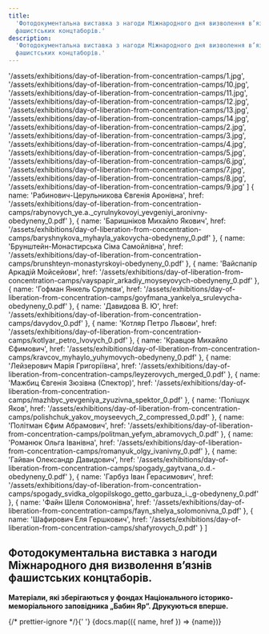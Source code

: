 ```yaml
---
title:
  'Фотодокументальна виставка з нагоди Міжнародного дня визволення в’язнів
  фашистських концтаборів.'
description:
  'Фотодокументальна виставка з нагоди Міжнародного дня визволення в’язнів
  фашистських концтаборів.'
---
```


  '/assets/exhibitions/day-of-liberation-from-concentration-camps/1.jpg',
  '/assets/exhibitions/day-of-liberation-from-concentration-camps/10.jpg',
  '/assets/exhibitions/day-of-liberation-from-concentration-camps/11.jpg',
  '/assets/exhibitions/day-of-liberation-from-concentration-camps/12.jpg',
  '/assets/exhibitions/day-of-liberation-from-concentration-camps/13.jpg',
  '/assets/exhibitions/day-of-liberation-from-concentration-camps/14.jpg',
  '/assets/exhibitions/day-of-liberation-from-concentration-camps/2.jpg',
  '/assets/exhibitions/day-of-liberation-from-concentration-camps/3.jpg',
  '/assets/exhibitions/day-of-liberation-from-concentration-camps/4.jpg',
  '/assets/exhibitions/day-of-liberation-from-concentration-camps/5.jpg',
  '/assets/exhibitions/day-of-liberation-from-concentration-camps/6.jpg',
  '/assets/exhibitions/day-of-liberation-from-concentration-camps/7.jpg',
  '/assets/exhibitions/day-of-liberation-from-concentration-camps/8.jpg',
  '/assets/exhibitions/day-of-liberation-from-concentration-camps/9.jpg'
]
  {
    name: 'Рабинович-Церульникова Євгенія Аронівна',
    href: '/assets/exhibitions/day-of-liberation-from-concentration-camps/rabynovych_ye.a._cyrulnykovoyi_yevgeniyi_aronivny-obedyneny_0.pdf'
  },
  {
    name: 'Баришніков Михайло Якович',
    href: '/assets/exhibitions/day-of-liberation-from-concentration-camps/baryshnykova_myhayla_yakovycha-obedyneny_0.pdf'
  },
  {
    name: 'Брунштейн-Монастирська Сіма Самойлівна',
    href: '/assets/exhibitions/day-of-liberation-from-concentration-camps/brunshteyn-monastyrskoyi-obedyneny_0.pdf'
  },
  {
    name: 'Вайспапір Аркадій Мойсейови',
    href: '/assets/exhibitions/day-of-liberation-from-concentration-camps/vayspapir_arkadiy_moyseyovych-obedyneny_0.pdf'
  },
  {
    name: 'Гофман Янкель Срулєви',
    href: '/assets/exhibitions/day-of-liberation-from-concentration-camps/goyfmana_yankelya_srulevycha-obedyneny_0.pdf'
  },
  {
    name: 'Давидова В. Ю',
    href: '/assets/exhibitions/day-of-liberation-from-concentration-camps/davydov_0.pdf'
  },
  {
    name: 'Котляр Петро Львови',
    href: '/assets/exhibitions/day-of-liberation-from-concentration-camps/kotlyar_petro_lvovych_0.pdf'
  },
  {
    name: 'Кравцов Михайло Єфимович',
    href: '/assets/exhibitions/day-of-liberation-from-concentration-camps/kravcov_myhaylo_yuhymovych-obedyneny_0.pdf'
  },
  {
    name: 'Лейзерович Марія Григоріївна',
    href: '/assets/exhibitions/day-of-liberation-from-concentration-camps/leyzerovych_merged_0.pdf'
  },
  {
    name: 'Мажбиц Євгенія Зюзівна (Спектор)',
    href: '/assets/exhibitions/day-of-liberation-from-concentration-camps/mazhbyc_yevgeniya_zyuzivna_spektor_0.pdf'
  },
  {
    name: 'Поліщук Яков',
    href: '/assets/exhibitions/day-of-liberation-from-concentration-camps/polishchuk_yakov_moyseevych_2_compressed_0.pdf'
  },
  {
    name: 'Політман Єфим Абрамович',
    href: '/assets/exhibitions/day-of-liberation-from-concentration-camps/politman_yefym_abramovych_0.pdf'
  },
  {
    name: 'Романюк Ольга Іванівна',
    href: '/assets/exhibitions/day-of-liberation-from-concentration-camps/romanyuk_olgy_ivanivny_0.pdf'
  },
  {
    name: 'Гайван Олександр Давидович',
    href: '/assets/exhibitions/day-of-liberation-from-concentration-camps/spogady_gaytvana_o.d.-obedyneny_0.pdf'
  },
  {
    name: 'Гарбуз Іван Герасимович',
    href: '/assets/exhibitions/day-of-liberation-from-concentration-camps/spogady_svidka_olgopilskogo_getto_garbuza_i._g-obedyneny_0.pdf'
  },
  {
    name: 'Файн Шеля Соломонівна',
    href: '/assets/exhibitions/day-of-liberation-from-concentration-camps/fayn_shelya_solomonivna_0.pdf'
  },
  {
    name: 'Шафирович Еля Гершкович',
    href: '/assets/exhibitions/day-of-liberation-from-concentration-camps/shafyrovych_0.pdf'
  }
]

## Фотодокументальна виставка з нагоди Міжнародного дня визволення в’язнів фашистських концтаборів.

**Матеріали, які зберігаються у фондах Національного історико-меморіального
заповідника „Бабин Яр”. Друкуються вперше.**

<MultiCarousel client:load slides={images} />

<DocumentList title="Долучення">
  {/* prettier-ignore */}{' '}
  {docs.map(({ name, href }) => <Document href={href}>{name}</Document>)}
</DocumentList>
